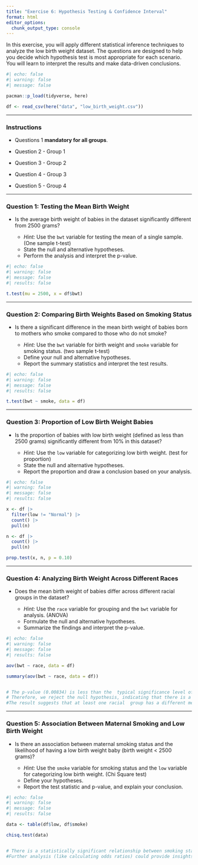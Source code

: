```yaml
---
title: "Exercise 6: Hypothesis Testing & Confidence Interval"
format: html
editor_options: 
  chunk_output_type: console
---
```



In this exercise, you will apply different statistical inference techniques to analyze the low birth weight dataset. The questions are designed to help you decide which hypothesis test is most appropriate for each scenario. You will learn to interpret the results and make data-driven conclusions.

```r
#| echo: false
#| warning: false
#| message: false

pacman::p_load(tidyverse, here)

df <- read_csv(here("data", "low_birth_weight.csv"))


```


---

### Instructions

- Questions 1 **mandatory for all groups**.

- Question 2 - Group 1

- Question 3 - Group 2

- Question 4 - Group 3

- Question 5 - Group 4

___

### **Question 1:** Testing the Mean Birth Weight

- Is the average birth weight of babies in the dataset significantly different from 2500 grams?

  - *Hint:* Use the `bwt` variable for testing the mean of a single sample. (One sample t-test)
  - State the null and alternative hypotheses.
  - Perform the analysis and interpret the p-value.


```r
#| echo: false
#| warning: false
#| message: false
#| results: false

t.test(mu = 2500, x = df$bwt)


```

---

### **Question 2:** Comparing Birth Weights Based on Smoking Status

- Is there a significant difference in the mean birth weight of babies born to mothers who smoke compared to those who do not smoke?
  
  - *Hint:*  Use the `bwt` variable for birth weight and `smoke` variable for smoking status. (two sample t-test)
  - Define your null and alternative hypotheses.
  - Report the summary statistics and interpret the test results.

```r
#| echo: false
#| warning: false
#| message: false
#| results: false

t.test(bwt ~ smoke, data = df)


```

---

### **Question 3:** Proportion of Low Birth Weight Babies

- Is the proportion of babies with low birth weight (defined as less than 2500 grams) significantly different from 10% in this dataset?
  
  - *Hint:* Use the `low` variable for categorizing low birth weight. (test for proportion)
  - State the null and alternative hypotheses.
  - Report the proportion and draw a conclusion based on your analysis.
  
  
```r
#| echo: false
#| warning: false
#| message: false
#| results: false

x <- df |> 
  filter(low != "Normal") |> 
  count() |> 
  pull(n)

n <- df |> 
  count() |> 
  pull(n)

prop.test(x, n, p = 0.10)


```

---

### **Question 4:** Analyzing Birth Weight Across Different Races

- Does the mean birth weight of babies differ across different racial groups in the dataset?
  
  - *Hint:* Use the `race` variable for grouping and the `bwt` variable for analysis. (ANOVA)
  - Formulate the null and alternative hypotheses.
  - Summarize the findings and interpret the p-value.
  
  
```r
#| echo: false
#| warning: false
#| message: false
#| results: false

aov(bwt ~ race, data = df)

summary(aov(bwt ~ race, data = df))


# The p-value (0.00834) is less than the  typical significance level of 0.05.
# Therefore, we reject the null hypothesis, indicating that there is a statistically  significant difference in the mean birth  weight across the racial groups.
#The result suggests that at least one racial  group has a different mean birth weight  compared to the others.
```

---

### **Question 5:** Association Between Maternal Smoking and Low Birth Weight

- Is there an association between maternal smoking status and the likelihood of having a low birth weight baby (birth weight < 2500 grams)?
  
  - *Hint:* Use the `smoke` variable for smoking status and the `low` variable for categorizing low birth weight. (Chi Square test)
  - Define your hypotheses.
  - Report the test statistic and p-value, and explain your conclusion.


```r
#| echo: false
#| warning: false
#| message: false
#| results: false

data <- table(df$low, df$smoke)

chisq.test(data)


# There is a statistically significant relationship between smoking status and birth weight. The data suggests that smoking status is associated with the likelihood of having a low birth weight baby.
#Further analysis (like calculating odds ratios) could provide insights into the strength and direction of this association.
```

